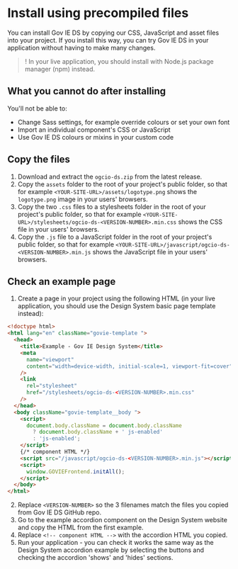 
<Meta title="Docs/Install using precompiled files" />

# Install using precompiled files

You can install Gov IE DS by copying our CSS, JavaScript and asset files into your project. If you install this way, you can try Gov IE DS in your application without having to make many changes.

> ! In your live application, you should install with Node.js package manager (npm) instead.

## What you cannot do after installing

You'll not be able to:

- Change <Link href='?path=/story/docs-sass-api-reference--docs'>Sass settings</Link>, for example override colours or set your own font
- Import an individual component's CSS or JavaScript
- Use Gov IE DS colours or mixins in your custom code

## Copy the files

1. Download and extract the `ogcio-ds.zip` from the <ReleaseLink>latest release</ReleaseLink>.
2. Copy the `assets` folder to the root of your project's public folder, so that for example `<YOUR-SITE-URL>/assets/logotype.png` shows the `logotype.png` image in your users' browsers.
3. Copy the two `.css` files to a stylesheets folder in the root of your project's public folder, so that for example `<YOUR-SITE-URL>/stylesheets/ogcio-ds-<VERSION-NUMBER>.min.css` shows the CSS file in your users' browsers.
4. Copy the `.js` file to a JavaScript folder in the root of your project's public folder, so that for example `<YOUR-SITE-URL>/javascript/ogcio-ds-<VERSION-NUMBER>.min.js` shows the JavaScript file in your users' browsers.

## Check an example page

1. Create a page in your project using the following HTML (in your live application, you should use the <Link href='?path=/docs/templates-basic-page--default'>Design System basic page template</Link> instead):

```html
<!doctype html>
<html lang="en" className="govie-template ">
  <head>
    <title>Example - Gov IE Design System</title>
    <meta
      name="viewport"
      content="width=device-width, initial-scale=1, viewport-fit=cover"
    />
    <link
      rel="stylesheet"
      href="/stylesheets/ogcio-ds-<VERSION-NUMBER>.min.css"
    />
  </head>
  <body className="govie-template__body ">
    <script>
      document.body.className = document.body.className
        ? document.body.className + ' js-enabled'
        : 'js-enabled';
    </script>
    {/* component HTML */}
    <script src="/javascript/ogcio-ds-<VERSION-NUMBER>.min.js"></script>
    <script>
      window.GOVIEFrontend.initAll();
    </script>
  </body>
</html>
```

2. Replace `<VERSION-NUMBER>` so the 3 filenames match the files you copied from Gov IE DS GitHub repo.
3. Go to the <Link href='?path=/docs/typography-accordion--default'>example accordion component</Link> on the Design System website and copy the HTML from the first example.
4. Replace `<!-- component HTML -->` with the accordion HTML you copied.
5. Run your application - you can check it works the same way as the <Link href="iframe.html?id=typography-accordion--default&viewMode=story">Design System accordion example</Link> by selecting the buttons and checking the accordion 'shows' and 'hides' sections.

